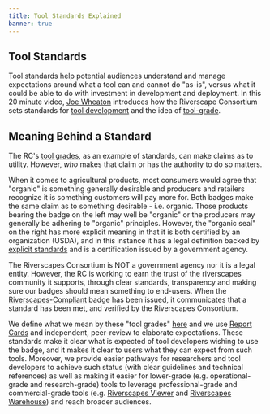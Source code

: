```yaml
---
title: Tool Standards Explained
banner: true
---
```


## Tool Standards

Tool standards help potential audiences understand and manage expectations around what a tool can and cannot do "as-is", versus what it could be able to do with investment in development and deployment. In this 20 minute video, [Joe Wheaton](https://joewheaton.org) introduces how the Riverscape Consortium sets standards for [tool development](https://riverscapes.net/Tools/) and the idea of [tool-grade](https://riverscapes.net/Tools/discrimination.html#tool-grade). 

<Youtube id="wcT4vSZmQa0" caption="Riverscapes Tool Standards Explained" />

## Meaning Behind a Standard

<RSStaticImage float="left" src="/images/RC/organic.png" /> The RC's [tool grades](/Tools/discrimination.html), as an example of standards, can make claims as to utility. However, _who_ makes that claim or has the authority to do so matters. 

When it comes to agricultural products, most consumers would agree that "organic" is something generally desirable and producers and retailers recognize it is something customers will pay more for. Both badges make the same claim as to something desirable - i.e. organic.  Those products bearing the badge on the left may well be "organic" or the producers may generally be adhering to "organic" principles. However, the "organic seal" on the right has more explicit meaning in that it is both certified by an organization (USDA), and in this instance it has a legal definition backed by [explicit standards](https://www.ams.usda.gov/rules-regulations/organic/organic-seal) and is a certification issued by a government agency.  

<RSStaticImage float="left" src="/images/RC/RiverscapesCompliant_48.png" />The Riverscapes Consortium is NOT a government agency nor it is a legal entity. However, the RC is working to earn the trust of the riverscapes community it supports, through clear standards, transparency and making sure our badges should mean something to end-users. When the [Riverscapes-Compliant](/Tools/#riverscapes-compliant) badge has been issued, it communicates that a standard has been met, and verified by the Riverscapes Consortium. 

<RSStaticImage to="/Tools/discrimination" src="/images/tools/grade/Tool_Badges_wText_All_700w.png" />

We define what we mean by these "tool grades" [here](/Tools/discrimination.html) and we use [Report Cards](/Tools/reportcards.html) and independent, peer-review to elaborate expectations. These standards make it clear what is expected of tool developers wishing to use the badge, and it makes it clear to users what they can expect from such tools. Moreover, we provide easier pathways for researchers and tool developers to achieve such status (with clear guidelines and technical references) as well as making it easier for lower-grade (e.g. operational-grade and research-grade) tools to leverage professional-grade and commercial-grade tools (e.g. [Riverscapes Viewer](https://rave.riverscapes.net) and [Riverscapes Warehouse](https://data.riverscapes.net)) and reach broader audiences.





